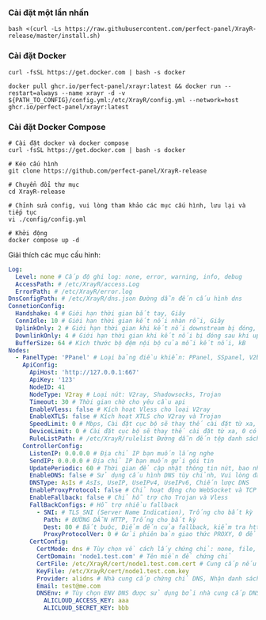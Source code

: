 ### Cài đặt một lần nhấn

```shell
bash <(curl -Ls https://raw.githubusercontent.com/perfect-panel/XrayR-release/master/install.sh)
```

### Cài đặt Docker

```
curl -fsSL https://get.docker.com | bash -s docker

docker pull ghcr.io/perfect-panel/xrayr:latest && docker run --restart=always --name xrayr -d -v ${PATH_TO_CONFIG}/config.yml:/etc/XrayR/config.yml --network=host ghcr.io/perfect-panel/xrayr:latest
```

### Cài đặt Docker Compose

```
# Cài đặt docker và docker compose
curl -fsSL https://get.docker.com | bash -s docker

# Kéo cấu hình
git clone https://github.com/perfect-panel/XrayR-release

# Chuyển đổi thư mục
cd XrayR-release

# Chỉnh sửa config, vui lòng tham khảo các mục cấu hình, lưu lại và tiếp tục
vi ./config/config.yml

# Khởi động
docker compose up -d
```

Giải thích các mục cấu hình:

```yaml
Log:
  Level: none # Cấp độ ghi log: none, error, warning, info, debug
  AccessPath: # /etc/XrayR/access.Log
  ErrorPath: # /etc/XrayR/error.log
DnsConfigPath: # /etc/XrayR/dns.json Đường dẫn đến cấu hình dns
ConnetionConfig:
  Handshake: 4 # Giới hạn thời gian bắt tay, Giây
  ConnIdle: 10 # Giới hạn thời gian kết nối nhàn rỗi, Giây
  UplinkOnly: 2 # Giới hạn thời gian khi kết nối downstream bị đóng, Giây
  DownlinkOnly: 4 # Giới hạn thời gian khi kết nối bị đóng sau khi uplink bị đóng, Giây
  BufferSize: 64 # Kích thước bộ đệm nội bộ của mỗi kết nối, kB
Nodes:
  - PanelType: 'PPanel' # Loại bảng điều khiển: PPanel, SSpanel, V2board, NewV2board, PMpanel, Proxypanel, V2RaySocks
    ApiConfig:
      ApiHost: 'http://127.0.0.1:667'
      ApiKey: '123'
      NodeID: 41
      NodeType: V2ray # Loại nút: V2ray, Shadowsocks, Trojan
      Timeout: 30 # Thời gian chờ cho yêu cầu api
      EnableVless: false # Kích hoạt Vless cho loại V2ray
      EnableXTLS: false # Kích hoạt XTLS cho V2ray và Trojan
      SpeedLimit: 0 # Mbps, Cài đặt cục bộ sẽ thay thế cài đặt từ xa, 0 có nghĩa là vô hiệu hóa
      DeviceLimit: 0 # Cài đặt cục bộ sẽ thay thế cài đặt từ xa, 0 có nghĩa là vô hiệu hóa
      RuleListPath: # /etc/XrayR/rulelist Đường dẫn đến tệp danh sách quy tắc cục bộ
    ControllerConfig:
      ListenIP: 0.0.0.0 # Địa chỉ IP bạn muốn lắng nghe
      SendIP: 0.0.0.0 # Địa chỉ IP bạn muốn gửi gói tin
      UpdatePeriodic: 60 # Thời gian để cập nhật thông tin nút, bao nhiêu giây.
      EnableDNS: false # Sử dụng cấu hình DNS tùy chỉnh, Vui lòng đảm bảo rằng bạn đã thiết lập dns.json đúng cách
      DNSType: AsIs # AsIs, UseIP, UseIPv4, UseIPv6, Chiến lược DNS
      EnableProxyProtocol: false # Chỉ hoạt động cho WebSocket và TCP
      EnableFallback: false # Chỉ hỗ trợ cho Trojan và Vless
      FallBackConfigs: # Hỗ trợ nhiều fallback
        - SNI: # TLS SNI (Server Name Indication), Trống cho bất kỳ
          Path: # ĐƯỜNG DẪN HTTP, Trống cho bất kỳ
          Dest: 80 # Bắt buộc, Điểm đến của fallback, kiểm tra https://xtls.github.io/config/fallback/ để biết chi tiết.
          ProxyProtocolVer: 0 # Gửi phiên bản giao thức PROXY, 0 để vô hiệu hóa
      CertConfig:
        CertMode: dns # Tùy chọn về cách lấy chứng chỉ: none, file, http, dns. Chọn "none" sẽ buộc vô hiệu hóa cấu hình tls.
        CertDomain: 'node1.test.com' # Tên miền để chứng chỉ
        CertFile: /etc/XrayR/cert/node1.test.com.cert # Cung cấp nếu CertMode là file
        KeyFile: /etc/XrayR/cert/node1.test.com.key
        Provider: alidns # Nhà cung cấp chứng chỉ DNS, Nhận danh sách hỗ trợ đầy đủ tại đây: https://go-acme.github.io/lego/dns/
        Email: test@me.com
        DNSEnv: # Tùy chọn ENV DNS được sử dụng bởi nhà cung cấp DNS
          ALICLOUD_ACCESS_KEY: aaa
          ALICLOUD_SECRET_KEY: bbb
```



<Giscus />
